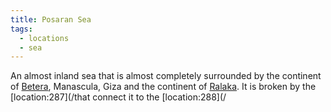 ```yaml
---
title: Posaran Sea
tags:
  - locations
  - sea
---
```


An almost inland sea that is almost completely surrounded by the continent of
[Betera](/locations/betera/), Manascula, Giza and the continent of
[Ralaka](/locations/ralaka/). It is broken by the \[location:287]\(/that connect
it to the \[location:288]\(/
